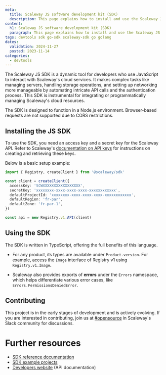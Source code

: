 ```yaml
---
meta:
  title: Scaleway JS software development kit (SDK)
  description: This page explains how to install and use the Scaleway JS software development kit (SDK)
content:
  h1: Scaleway JS software development kit (SDK)
  paragraph: This page explains how to install and use the Scaleway JS software development kit (SDK)
tags: devtools sdk go-sdk scaleway-sdk go golang
dates:
  validation: 2024-11-27
  posted: 2023-11-14
categories:
  - devtools
---
```


The Scaleway JS SDK is a dynamic tool for developers who use JavaScript to interact with Scaleway's cloud services. It makes complex tasks like managing servers, handling storage operations, and setting up networking more manageable by automating intricate API calls and the authentication process. This SDK is instrumental for integrating or programmatically managing Scaleway's cloud resources.

<Message type="important">
  The SDK is designed to function in a Node.js environment. Browser-based requests are not supported due to CORS restrictions.
</Message>

## Installing the JS SDK

To use the SDK, you need an access key and a secret key for the Scaleway API. Refer to Scaleway's [documentation on API keys](/iam/how-to/create-api-keys/) for instructions on creating and retrieving these keys.

Below is a basic setup example:

```ts
import { Registry, createClient } from '@scaleway/sdk'

const client = createClient({
  accessKey: 'SCWXXXXXXXXXXXXXXXXX',
  secretKey: 'xxxxxxxx-xxxx-xxxx-xxxx-xxxxxxxxxxxx',
  defaultProjectId: 'xxxxxxxx-xxxx-xxxx-xxxx-xxxxxxxxxxxx',
  defaultRegion: 'fr-par',
  defaultZone: 'fr-par-1',
})

const api = new Registry.v1.API(client)
```

## Using the SDK

The SDK is written in TypeScript, offering the full benefits of this language.

* For any product, its types are available under `Product.version`. For example, access the `Image` interface of Registry v1 using `Registry.v1.Image`.

* Scaleway also provides exports of **errors** under the `Errors` namespace, which helps differentiate various error cases, like `Errors.PermissionsDeniedError`.

## Contributing

This project is in the early stages of development and is actively evolving. If you are interested in contributing, join us at [#opensource](https://scaleway-community.slack.com/app_redirect?channel=opensource) in Scaleway's Slack community for discussions.

# Further resources
* [SDK reference documentation](https://scaleway.github.io/scaleway-sdk-js)
* [SDK example projects](https://github.com/scaleway/scaleway-sdk-js/tree/main/examples)
* [Developers website](https://www.scaleway.com/en/developers/) (API documentation)